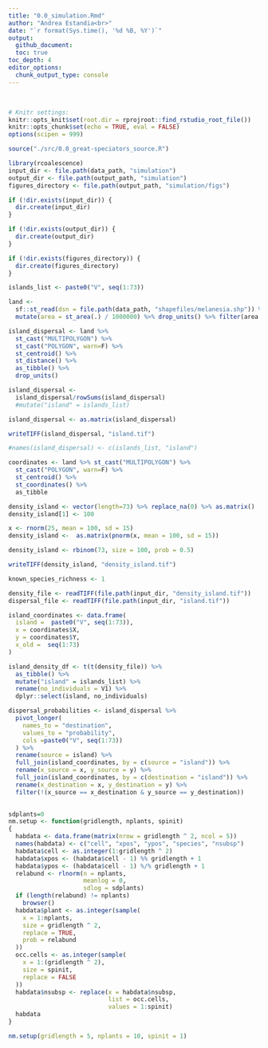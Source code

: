 ```yaml
---
title: "0.0_simulation.Rmd"
author: "Andrea Estandia<br>"
date: "`r format(Sys.time(), '%d %B, %Y')`"
output:
  github_document:
  toc: true
toc_depth: 4
editor_options:
  chunk_output_type: console
---
```

  <br>
  
```r
# Knitr settings: 
knitr::opts_knit$set(root.dir = rprojroot::find_rstudio_root_file())
knitr::opts_chunk$set(echo = TRUE, eval = FALSE)
options(scipen = 999)
```

```r
source("./src/0.0_great-speciators_source.R")
```

```r
library(rcoalescence)
input_dir <- file.path(data_path, "simulation")
output_dir <- file.path(output_path, "simulation")
figures_directory <- file.path(output_path, "simulation/figs")

if (!dir.exists(input_dir)) {
  dir.create(input_dir)
}

if (!dir.exists(output_dir)) {
  dir.create(output_dir)
}

if (!dir.exists(figures_directory)) {
  dir.create(figures_directory)
}
```

```r
islands_list <- paste0("V", seq(1:73))

land <-
  sf::st_read(dsn = file.path(data_path, "shapefiles/melanesia.shp")) %>%
  mutate(area = st_area(.) / 1000000) %>% drop_units() %>% filter(area < 587000)

island_dispersal <- land %>% 
  st_cast("MULTIPOLYGON") %>%  
  st_cast("POLYGON", warn=F) %>% 
  st_centroid() %>% 
  st_distance() %>% 
  as_tibble() %>% 
  drop_units()

island_dispersal <-
  island_dispersal/rowSums(island_dispersal) 
  #mutate("island" = islands_list)

island_dispersal <- as.matrix(island_dispersal)

writeTIFF(island_dispersal, "island.tif")

#names(island_dispersal) <- c(islands_list, "island")

coordinates <- land %>% st_cast("MULTIPOLYGON") %>%  
  st_cast("POLYGON", warn=F) %>% 
  st_centroid() %>% 
  st_coordinates() %>% 
  as_tibble
```

```r
density_island <- vector(length=73) %>% replace_na(0) %>% as.matrix()
density_island[1] <- 100

x <- rnorm(25, mean = 100, sd = 15) 
density_island <-  as.matrix(pnorm(x, mean = 100, sd = 15))

density_island <- rbinom(73, size = 100, prob = 0.5)

writeTIFF(density_island, "density_island.tif")

known_species_richness <- 1
```

```r
density_file <- readTIFF(file.path(input_dir, "density_island.tif"))
dispersal_file <- readTIFF(file.path(input_dir, "island.tif"))

island_coordinates <- data.frame(
  island =  paste0("V", seq(1:73)),
  x = coordinates$X,
  y = coordinates$Y,
  x_old =  seq(1:73)
)

island_density_df <- t(t(density_file)) %>%
  as_tibble() %>%
  mutate("island" = islands_list) %>%
  rename(no_individuals = V1) %>%
  dplyr::select(island, no_individuals)

dispersal_probabilities <- island_dispersal %>%
  pivot_longer(
    names_to = "destination",
    values_to = "probability",
    cols =paste0("V", seq(1:73))
  ) %>% 
  rename(source = island) %>%
  full_join(island_coordinates, by = c(source = "island")) %>%
  rename(x_source = x, y_source = y) %>%
  full_join(island_coordinates, by = c(destination = "island")) %>%
  rename(x_destination = x, y_destination = y) %>%
  filter(!(x_source == x_destination & y_source == y_destination)) 
  

```



```r
sdplants=0
nm.setup <- function(gridlength, nplants, spinit)
{
  habdata <- data.frame(matrix(nrow = gridlength ^ 2, ncol = 5))
  names(habdata) <- c("cell", "xpos", "ypos", "species", "nsubsp")
  habdata$cell <- as.integer(1:gridlength ^ 2)
  habdata$xpos <- (habdata$cell - 1) %% gridlength + 1
  habdata$ypos <- (habdata$cell - 1) %/% gridlength + 1
  relabund <- rlnorm(n = nplants,
                     meanlog = 0,
                     sdlog = sdplants)
  if (length(relabund) != nplants)
    browser()
  habdata$plant <- as.integer(sample(
    x = 1:nplants,
    size = gridlength ^ 2,
    replace = TRUE,
    prob = relabund
  ))
  occ.cells <- as.integer(sample(
    x = 1:(gridlength ^ 2),
    size = spinit,
    replace = FALSE
  ))
  habdata$nsubsp <- replace(x = habdata$nsubsp,
                            list = occ.cells,
                            values = 1:spinit)
  habdata
}

nm.setup(gridlength = 5, nplants = 10, spinit = 1)
```